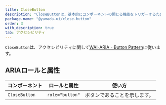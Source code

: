 ```yaml
---
title: CloseButton
description: "CloseButtonは、基本的にコンポーネントの閉じる機能をトリガーするために使用するコンポーネントです。"
package-name: "@yamada-ui/close-button"
order: 3
with_description: true
tab: アクセシビリティ
---
```


`CloseButton`は、アクセシビリティに関して[WAI-ARIA - Button Pattern](https://www.w3.org/WAI/ARIA/apg/patterns/button/)に従います。

## ARIAロールと属性

| コンポーネント | ロールと属性    | 使い方                       |
| -------------- | --------------- | ---------------------------- |
| `CloseButton`  | `role="button"` | ボタンであることを示します。 |
